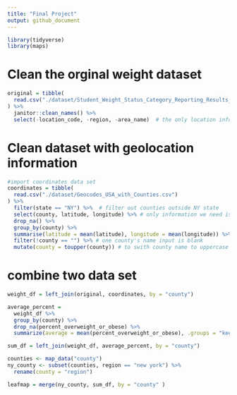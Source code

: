 ```yaml
---
title: "Final Project"
output: github_document
---
```


```r
library(tidyverse)
library(maps)
```

# Clean the orginal weight dataset
```r
original = tibble(
  read.csv("./dataset/Student_Weight_Status_Category_Reporting_Results__Beginning_2010.csv")
) %>%
  janitor::clean_names() %>%
  select(-location_code, -region, -area_name)  # the only location information we need is county name
```

# Clean dataset with geolocation information
```r
#import coordinates data set 
coordinates = tibble(
  read.csv("./dataset/Geocodes_USA_with_Counties.csv")
) %>%
  filter(state == "NY") %>%  # filter out counties outside NY state
  select(county, latitude, longitude) %>% # only information we need is county name and geolocation
  drop_na() %>%
  group_by(county) %>%
  summarise(latitude = mean(latitude), longitude = mean(longitude)) %>% #different location in each county variaed slightly, so we take the mean of each county's geolocation
  filter(!county == "") %>% # one county's name input is blank
  mutate(county = toupper(county)) # to swith county name to uppercase
```

# combine two data set
```r
weight_df = left_join(original, coordinates, by = "county")

average_percent = 
  weight_df %>% 
  group_by(county) %>% 
  drop_na(percent_overweight_or_obese) %>%
  summarize(average = mean(percent_overweight_or_obese), .groups = "keep")

sum_df = left_join(weight_df, average_percent, by = "county")
```

```r
counties <- map_data("county")
ny_county <- subset(counties, region == "new york") %>% 
  rename(county = "region")

leafmap = merge(ny_county, sum_df, by = "county" )
```





